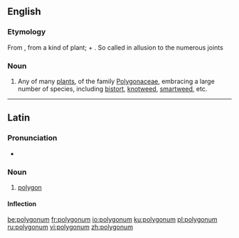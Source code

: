 {{also|Polygonum}}
==English==

===Etymology===
From {{etyl|NL.|en}}, from {{etyl|grc|en}} a kind of plant; {{m|grc|πολύς||many, much}} + {{m|grc|γωνία||corner, angle}}. So called in allusion to the numerous joints

===Noun===
{{en-noun}}

# {{context|botany|lang=en}} Any of many [[plant]]s, of the family [[Polygonaceae]], embracing a large number of species, including [[bistort]], [[knotweed]], [[smartweed]], etc.

----

==Latin==

===Pronunciation===
* {{la-pronunc|polygōnum}}

===Noun===
{{la-noun|polygōnum||polygōnī|n|second}}

# {{context|mathematics|lang=la}} [[polygon]]

====Inflection====
{{la-decl-2nd-N|polygōn}}

[[be:polygonum]]
[[fr:polygonum]]
[[io:polygonum]]
[[ku:polygonum]]
[[pl:polygonum]]
[[ru:polygonum]]
[[vi:polygonum]]
[[zh:polygonum]]